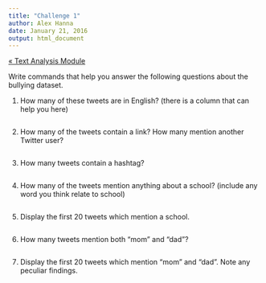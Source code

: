 ```yaml
---
title: "Challenge 1"
author: Alex Hanna
date: January 21, 2016
output: html_document
---
```


[&laquo; Text Analysis Module](../text/README.md)

Write commands that help you answer the following questions about the bullying dataset.

1. How many of these tweets are in English? (there is a column that can help you here)
```r

```

2. How many of the tweets contain a link? How many mention another Twitter user?
```r

```

3. How many tweets contain a hashtag?
```r

```

4. How many of the tweets mention anything about a school? (include any word you think relate to school)
```r

```

5. Display the first 20 tweets which mention a school.
```r

```

6. How many tweets mention both "mom" and "dad"?
```r

```

7. Display the first 20 tweets which mention "mom" and "dad". Note any peculiar findings.
```r

```

